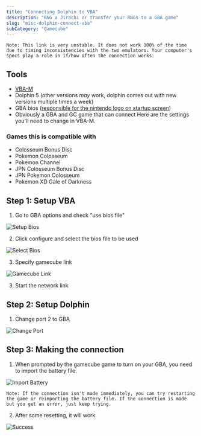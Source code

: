 ```yaml
---
title: "Connecting Dolphin to VBA"
description: "RNG a Jirachi or transfer your RNGs to a GBA game"
slug: "misc-dolphin-connect-vba"
subCategory: "Gamecube"
---
```


```
Note: This link is very unstable. It does not work 100% of the time due to timing inconsistencies with the two emulators. Your computer's specs play a role in if/how often the connection works.
```

## Tools

- [VBA-M](https://sourceforge.net/projects/vbam/)
- Dolphin 5 (other versions _may_ work, dolphin comes out with new versions multiple times a week)
- GBA bios ([responsible for the nintendo logo on startup screen](http://imgur.com/byn7Kfb))
- Obviously a GBA and GC game that can connect
  Here are the settings you'll need to change in VBA-M.

### Games this is compatible with

- Colosseum Bonus Disc
- Pokemon Colosseum
- Pokemon Channel
- JPN Colosseum Bonus Disc
- JPN Pokemon Colosseum
- Pokemon XD Gale of Darkness

## Step 1: Setup VBA

1. Go to GBA options and check "use bios file"

![Setup Bios](../../images/Tools-and-Emulators/VBA-to-Dolphin/Setup.png)

2. Click configure and select the bios file to be used

![Select Bios](../../images/Tools-and-Emulators/VBA-to-Dolphin/Setup-2.png)

3. Specify gamecube link

![Gamecube Link](../../images/Tools-and-Emulators/VBA-to-Dolphin/Gamecube-Link.png)

3. Start the network link

## Step 2: Setup Dolphin

1. Change port 2 to GBA

![Change Port](../../images/Tools-and-Emulators/VBA-to-Dolphin/Change-Port.png)

## Step 3: Making the connection

1. When prompted by the gamecube game to turn on your GBA, you need to import the battery file.

![Import Battery](../../images/Tools-and-Emulators/VBA-to-Dolphin/Import.png)

```
Note: If the connection isn't made immediately, you can try restarting the game or reimporting the battery file. If the connection is made but you get an error, just keep trying.
```

2. After some resetting, it will work.

![Success](../../images/Tools-and-Emulators/VBA-to-Dolphin/Success.png)
